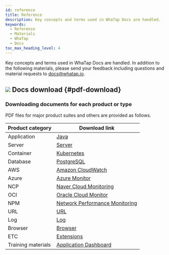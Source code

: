 ```yaml
---
id: reference
title: Reference
description: Key concepts and terms used in WhaTap Docs are handled.
keywords:
  - Reference
  - Materials
  - WhaTap
  - Docs
toc_max_heading_level: 4
---
```


Key concepts and terms used in WhaTap Docs are handled. In addition to the following materials, please send your feedback including questions and material requests to docs@whatap.io.


<DocCardList/>

## ![](/img/ic-pdf-download.svg) Docs download {#pdf-download}

### Downloading documents for each product or type

PDF files for major product suites and others are provided as follows.

<div class='download-pdf'>

| Product category   | Download link                                                                                                                                                                                                                                                                                                                                                                                                                                                                                                                                                                                                                                                                                                                                                                                                                      |
| ------------------ | ---------------------------------------------------------------------------------------------------------------------------------------------------------------------------------------------------------------------------------------------------------------------------------------------------------------------------------------------------------------------------------------------------------------------------------------------------------------------------------------------------------------------------------------------------------------------------------------------------------------------------------------------------------------------------------------------------------------------------------------------------------------------------------------------------------------------------------- |
| Application        | [Java](https://content.whatap.io/24/08/01/051255whatap-apm-java-monitoring-en.pdf) | [PHP](https://content.whatap.io/24/08/01/051255whatap-apm-php-monitoring-en.pdf) | [Node.js](https://content.whatap.io/24/08/01/051255whatap-apm-nodejs-monitoring-en.pdf) | [Python](https://content.whatap.io/24/08/01/051256whatap-apm-python-monitoring-en.pdf) | [.NET](https://content.whatap.io/24/08/01/051254whatap-apm-dotnet-monitoring-en.pdf) | [Go](https://content.whatap.io/24/08/01/051255whatap-apm-go-monitoring-en.pdf)                                                                                                                                                                                                                                                                                                   |
| Server             | [Server](https://content.whatap.io/24/08/01/051302whatap-server-monitoring-en.pdf)                                                                                                                                                                                                                                                                                                                                                                                                                                                                                                                                                                                                                                                                                                                                                 |
| Container          | [Kubernetes](https://content.whatap.io/24/08/01/051300whatap-kubernetes-monitoring-en.pdf)                                                                                                                                                                                                                                                                                                                                                                                                                                                                                                                                                                                                                                                                                                                                         |
| Database           | [PostgreSQL](https://content.whatap.io/24/08/01/051300whatap-db-postgresql-monitoring-en.pdf) | [Oracle](https://content.whatap.io/24/07/01/004400whatap-db-oracle-monitoring-en.pdf) | [MySQL](https://content.whatap.io/24/08/01/051259whatap-db-mysql-monitoring-en.pdf) | [SQL Server](https://content.whatap.io/24/08/01/051259whatap-db-mssql-monitoring-en.pdf) | [Tibero](https://content.whatap.io/24/08/01/051300whatap-db-tibero-monitoring-en.pdf) | [CUBRID](https://content.whatap.io/24/08/01/051259whatap-db-cubrid-monitoring-en.pdf) | [Altibase](https://content.whatap.io/24/08/01/051259whatap-db-altibase-monitoring-en.pdf) | [Redis](https://content.whatap.io/24/08/01/051300whatap-db-redis-monitoring-en.pdf) | [MongoDB](https://content.whatap.io/24/08/01/051259whatap-db-mongodb-monitoring-en.pdf) |
| AWS                | [Amazon CloudWatch](https://content.whatap.io/24/08/01/051254whatap-amazon-cloudwatch-en.pdf) | [Amazon ECS](https://content.whatap.io/24/08/01/051254whatap-amazon-ecs-en.pdf) | [AWS Log](https://content.whatap.io/24/08/01/051258whatap-aws-log-monitoring-en.pdf)                                                                                                                                                                                                                                                                                                                                                                                                                                                                                                                                                             |
| Azure              | [Azure Monitor](https://content.whatap.io/24/08/01/051258whatap-azure-en.pdf)                                                                                                                                                                                                                                                                                                                                                                                                                                                                                                                                                                                                                                                                                                                                                      |
| NCP                | [Naver Cloud Monitoring](https://content.whatap.io/24/08/01/051301whatap-ncloud-en.pdf)                                                                                                                                                                                                                                                                                                                                                                                                                                                                                                                                                                                                                                                                                                                                            |
| OCI                | [Oracle Cloud Monitor](https://content.whatap.io/24/08/01/051301whatap-oracle-cloud-en.pdf)                                                                                                                                                                                                                                                                                                                                                                                                                                                                                                                                                                                                                                                                                                                                        |
| NPM                | [Network Performance Monitoring](https://content.whatap.io/24/08/01/051301whatap-network-performance-monitoring-en.pdf)                                                                                                                                                                                                                                                                                                                                                                                                                                                                                                                                                                                                                                                                                                            |
| URL                | [URL](https://content.whatap.io/24/08/01/051302whatap-url-monitoring-en.pdf)                                                                                                                                                                                                                                                                                                                                                                                                                                                                                                                                                                                                                                                                                                                                                       |
| Log                | [Log](https://content.whatap.io/24/08/01/051301whatap-log-monitoring-en.pdf)                                                                                                                                                                                                                                                                                                                                                                                                                                                                                                                                                                                                                                                                                                                                                       |
| Browser            | [Browser](https://content.whatap.io/24/08/01/051258whatap-browser-monitoring-en.pdf)                                                                                                                                                                                                                                                                                                                                                                                                                                                                                                                                                                                                                                                                                                                                               |
| ETC                | [Extensions](https://content.whatap.io/24/08/01/051300whatap-extensions-en.pdf) | [Management](https://content.whatap.io/24/08/01/051301whatap-manage-en.pdf) | [Open API](https://content.whatap.io/24/08/01/051301whatap-open-api-en.pdf) | [References](https://content.whatap.io/24/08/01/051302whatap-reference-en.pdf)                                                                                                                                                                                                                                                                                                                                                                                                                                                                                                       |
| Training materials | [Application Dashboard](https://content.whatap.io/24/02/01/052908whatap-best-practice-guides-about-apm-dashboard.pdf) | [Application Hitmap Transaction](https://content.whatap.io/24/02/01/052909whatap-best-practice-guides-about-apm-hitmap-class.pdf) | [Server Resource Board](https://content.whatap.io/24/02/01/052909whatap-best-practice-guides-about-server-dashboard.pdf) | [DB Connection Delay and Connection Pool](https://content.whatap.io/24/02/01/052909whatap-best-practice-guides-about-apm-dbc.pdf)                                                                                                                                                                                                                                                                                                           |

</div>